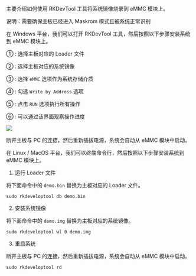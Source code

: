 主要介绍如何使用 RKDevTool 工具将系统镜像烧录到 eMMC 模块上。

说明：需要确保主板已经进入 Maskrom 模式且被系统正常识别

<Tabs queryString="platform">

<TabItem value="Windows">
在 Windows 平台，我们可以打开 RKDevTool 工具，然后按照以下步骤安装系统到 eMMC 模块上。

① : 选择主板对应的 Loader 文件

② : 选择主板对应的系统镜像

③ : 选择 `eMMC` 选项作为系统存储介质

④ : 勾选 `Write by Address` 选项

⑤ : 点击 `RUN` 选项执行所有操作

⑥ : 可以通过该界面观察操作进度

<div style={{ textAlign: "left" }}>
  <img
    src="/img/common/tools/rkdevtool/rk-emmc.webp"
    style={{ width: "100%", maxWidth: "700" }}
  />
</div>

断开主板与 PC 的连接，然后重新插拔电源，系统会自动从 eMMC 模块中启动。

</TabItem>

<TabItem value="Linux / MacOS">
在 Linux / MacOS 平台，我们可以终端命令行，然后按照以下步骤安装系统到 eMMC 模块上。

1. 运行 Loader 文件

将下面命令中的 `demo.bin` 替换为主板对应的 Loader 文件。

<NewCodeBlock tip="Linux / MacOS$" type="host">

```
sudo rkdeveloptool db demo.bin
```

</NewCodeBlock>

2. 安装系统镜像

将下面命令中的 `demo.img` 替换为主板对应的系统镜像。

<NewCodeBlock tip="Linux / MacOS$" type="host">

```
sudo rkdeveloptool wl 0 demo.img
```

</NewCodeBlock>

3. 重启系统

断开主板与 PC 的连接，然后重新插拔电源，系统会自动从 eMMC 模块中启动。

<NewCodeBlock tip="Linux / MacOS$" type="host">

```
sudo rkdeveloptool rd
```

</NewCodeBlock>

</TabItem>

</Tabs>
